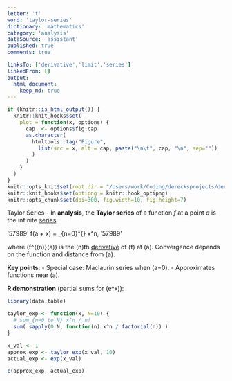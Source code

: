 ```yaml
---
letter: 't'
word: 'taylor-series'
dictionary: 'mathematics'
category: 'analysis'
dataSource: 'assistant'
published: true
comments: true

linksTo: ['derivative','limit','series']
linkedFrom: []
output:
  html_document:
    keep_md: true
---
```


```r
if (knitr::is_html_output()) {
  knitr::knit_hooks$set(
    plot = function(x, options) {
      cap  <- options$fig.cap
      as.character(
        htmltools::tag("Figure",
          list(src = x, alt = cap, paste("\n\t", cap, "\n", sep=""))
        )
      )
    }
  )
}
knitr::opts_knit$set(root.dir = "/Users/work/Coding/derecksprojects/derecksnotes.com-playground/derecksnotes.com/client/src/app/dictionaries/mathematics/definitions")
knitr::knit_hooks$set(optipng = knitr::hook_optipng)
knitr::opts_chunk$set(dpi=300, fig.width=10, fig.height=7)
```

<a id="taylor-series">Taylor Series</a> - In **analysis**, the **Taylor series** of a function $f$ at a point $a$ is the infinite [series](#series):

'57989'
f(a + x) = \sum_{n=0}^{\infty} \frac{f^{(n)}(a)}{n!} x^n,
'57989'

where \(f^{(n)}(a)\) is the \(n\)th [derivative](#derivative) of \(f\) at \(a\). Convergence depends on the function and distance from \(a\).

**Key points**:
- Special case: Maclaurin series when \(a=0\).
- Approximates functions near \(a\).

**R demonstration** (partial sums for \(e^x\)):

```r
library(data.table)

taylor_exp <- function(x, N=10) {
  # sum_{n=0 to N} x^n / n!
  sum( sapply(0:N, function(n) x^n / factorial(n)) )
}

x_val <- 1
approx_exp <- taylor_exp(x_val, 10)
actual_exp <- exp(x_val)

c(approx_exp, actual_exp)
```
